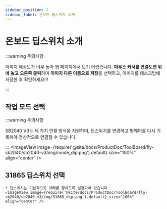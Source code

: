 ```yaml
---
sidebar_position: 2
sidebar_label: 온보드 딥스위치 소개
---
```


# 온보드 딥스위치 소개

:::warning 주의사항

이미지 해상도가 너무 높아 웹 페이지에서 보기 어렵습니다. **마우스 커서를 연결도면 위에 놓고** **오른쪽 클릭**하여 **이미지 다른 이름으로 저장**을 선택하고, 이미지를 데스크탑에 저장한 후 확인하세요!!!

:::

## 작업 모드 선택

:::warning 주의사항

SB2040 V3는 세 가지 연결 방식을 지원하며, 딥스위치를 변경하고 펌웨어를 다시 기록해야 정상적으로 연결할 수 있습니다.

:::
    <ImageView image={require('@site/docs/ProductDoc/ToolBoard/fly-sb2040/sb2040-v3/img/mode_dip.png').default} size="100%" align="center" />

## 31865 딥스위치 선택

    * 딥스위치는 기본적으로 아래를 향하도록 설정되어 있습니다.
    <ImageView image={require('@site/docs/ProductDoc/ToolBoard/fly-sb2040/sb2040-v3/img/31865_dip.png').default} size="100%" align="center" />